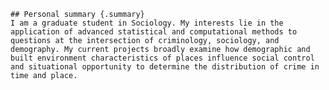 ```block
## Personal summary {.summary}
I am a graduate student in Sociology. My interests lie in the application of advanced statistical and computational methods to questions at the intersection of criminology, sociology, and demography. My current projects broadly examine how demographic and built environment characteristics of places influence social control and situational opportunity to determine the distribution of crime in time and place.
```